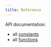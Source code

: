 ```yaml
---
title: Reference
---
```


API documentation:

- all [constants](./constants.qmd)
- all [functions](./apis.qmd)

